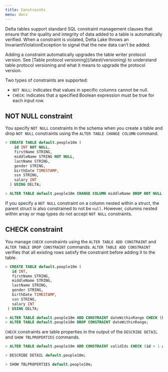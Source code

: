 ```yaml
---
title: Constraints
menu: docs
---
```


Delta tables support standard SQL constraint management clauses that ensure that the quality and integrity of data added to a table is automatically verified. When a constraint is violated, Delta Lake throws an InvariantViolationException to signal that the new data can’t be added.

<Info title="Important!" level="warning">
Adding a constraint automatically upgrades the table writer protocol version. See [Table protocol versioning](/latest/versioning) to understand table protocol versioning and what it means to upgrade the protocol version.
</Info>

Two types of constraints are supported:

- `NOT NULL`: indicates that values in specific columns cannot be null.
- `CHECK`: indicates that a specified Boolean expression must be true for each input row.

## NOT NULL constraint

You specify `NOT NULL` constraints in the schema when you create a table and drop `NOT NULL` constraints using the `ALTER TABLE CHANGE COLUMN` command.

<CodeTabs>

```sql
> CREATE TABLE default.people10m (
    id INT NOT NULL,
    firstName STRING,
    middleName STRING NOT NULL,
    lastName STRING,
    gender STRING,
    birthDate TIMESTAMP,
    ssn STRING,
    salary INT
  ) USING DELTA;

> ALTER TABLE default.people10m CHANGE COLUMN middleName DROP NOT NULL;
```

</CodeTabs>

If you specify a `NOT NULL` constraint on a column nested within a struct, the parent struct is also constrained to not be `null`. However, columns nested within array or map types do not accept `NOT NULL` constraints.

## CHECK constraint

You manage `CHECK` constraints using the `ALTER TABLE ADD CONSTRAINT` and `ALTER TABLE DROP CONSTRAINT` commands. `ALTER TABLE ADD CONSTRAINT` verifies that all existing rows satisfy the constraint before adding it to the table.

<CodeTabs>

```sql
> CREATE TABLE default.people10m (
   id INT,
   firstName STRING,
   middleName STRING,
   lastName STRING,
   gender STRING,
   birthDate TIMESTAMP,
   ssn STRING,
   salary INT
 ) USING DELTA;

> ALTER TABLE default.people10m ADD CONSTRAINT dateWithinRange CHECK (birthDate > '1900-01-01');
> ALTER TABLE default.people10m DROP CONSTRAINT dateWithinRange;
```

</CodeTabs>

`CHECK` constraints are table properties in the output of the `DESCRIBE DETAIL` and `SHOW TBLPROPERTIES` commands.

<CodeTabs>

```sql
> ALTER TABLE default.people10m ADD CONSTRAINT validIds CHECK (id > 1 and id < 99999999);

> DESCRIBE DETAIL default.people10m;

> SHOW TBLPROPERTIES default.people10m;
```

</CodeTabs>
